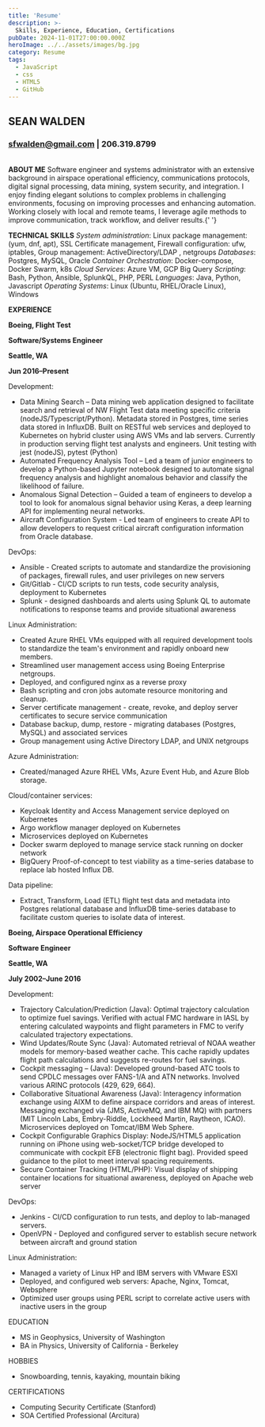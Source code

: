 ```yaml
---
title: 'Resume'
description: >-
  Skills, Experience, Education, Certifications
pubDate: 2024-11-01T27:00:00.000Z
heroImage: ../../assets/images/bg.jpg
category: Resume
tags:
  - JavaScript
  - css
  - HTML5
  - GitHub
---
```


## SEAN WALDEN

### sfwalden@gmail.com | 206.319.8799

<br />
<b>ABOUT ME</b>
Software engineer and systems administrator with an extensive background in airspace operational
efficiency, communications protocols, digital signal processing, data mining, system security, and
integration. I enjoy finding elegant solutions to complex problems in challenging environments,
focusing on improving processes and enhancing automation. Working closely with local and remote
teams, I leverage agile methods to improve communication, track workflow, and deliver results.{' '}

<b>TECHNICAL SKILLS</b>
<i>System administration</i>: Linux package management: (yum, dnf, apt), SSL Certificate management,
Firewall configuration: ufw, iptables, Group management: ActiveDirectory/LDAP , netgroups
<i>Databases</i>: Postgres, MySQL, Oracle
<i>Container Orchestration</i>: Docker-compose, Docker Swarm, k8s
<i>Cloud Services</i>: Azure VM, GCP Big Query
<i>Scripting</i>: Bash, Python, Ansible, SplunkQL, PHP, PERL
<i>Languages</i>: Java, Python, Javascript
<i>Operating Systems</i>: Linux (Ubuntu, RHEL/Oracle Linux), Windows

<b>EXPERIENCE</b>
<b>
	<div class='grid grid-cols-2 gap-4'>
		<div>
			<p>Boeing, Flight Test</p>
			<p>Software/Systems Engineer</p>
		</div>
		<div>
			<p>Seattle, WA</p>
			<p>Jun 2016–Present</p>
		</div>
	</div>
</b>
Development:
<ul>
	<li>
		Data Mining Search – Data mining web application designed to facilitate search and retrieval of
		NW Flight Test data meeting specific criteria (nodeJS/Typescript/Python). Metadata stored in
		Postgres, time series data stored in InfluxDB. Built on RESTful web services and deployed to
		Kubernetes on hybrid cluster using AWS VMs and lab servers. Currently in production serving
		flight test analysts and engineers. Unit testing with jest (nodeJS), pytest (Python)
	</li>
	<li>
		Automated Frequency Analysis Tool – Led a team of junior engineers to develop a Python-based
		Jupyter notebook designed to automate signal frequency analysis and highlight anomalous behavior
		and classify the likelihood of failure.
	</li>
	<li>
		Anomalous Signal Detection – Guided a team of engineers to develop a tool to look for anomalous
		signal behavior using Keras, a deep learning API for implementing neural networks.
	</li>
	<li>
		Aircraft Configuration System - Led team of engineers to create API to allow developers to
		request critical aircraft configuration information from Oracle database.
	</li>
</ul>
DevOps:
<ul>
	<li>
		Ansible - Created scripts to automate and standardize the provisioning of packages, firewall
		rules, and user privileges on new servers
	</li>
	<li>Git/Gitlab - CI/CD scripts to run tests, code security analysis, deployment to Kubernetes</li>
	<li>
		Splunk - designed dashboards and alerts using Splunk QL to automate notifications to response
		teams and provide situational awareness
	</li>
</ul>
Linux Administration:
<ul>
	<li>
		Created Azure RHEL VMs equipped with all required development tools to standardize the team's
		environment and rapidly onboard new members.
	</li>
	<li>Streamlined user management access using Boeing Enterprise netgroups.</li>
	<li>Deployed, and configured nginx as a reverse proxy</li>
	<li>Bash scripting and cron jobs automate resource monitoring and cleanup.</li>
	<li>
		Server certificate management - create, revoke, and deploy server certificates to secure service
		communication
	</li>
	<li>
		Database backup, dump, restore - migrating databases (Postgres, MySQL) and associated services
	</li>
	<li>Group management using Active Directory LDAP, and UNIX netgroups</li>
</ul>
Azure Administration:
<ul>
	<li>Created/managed Azure RHEL VMs, Azure Event Hub, and Azure Blob storage.</li>
</ul>
Cloud/container services:
<ul>
	<li>Keycloak Identity and Access Management service deployed on Kubernetes</li>
	<li>Argo workflow manager deployed on Kubernetes</li>
	<li>Microservices deployed on Kubernetes</li>
	<li>Docker swarm deployed to manage service stack running on docker network</li>
	<li>
		BigQuery Proof-of-concept to test viability as a time-series database to replace lab hosted
		Influx DB.
	</li>
</ul>
Data pipeline:
<ul>
	<li>
		Extract, Transform, Load (ETL) flight test data and metadata into Postgres relational database
		and InfluxDB time-series database to facilitate custom queries to isolate data of interest.
	</li>
</ul>

<b>
	<div class='grid grid-cols-2 gap-4'>
		<div>
			<p>Boeing, Airspace Operational Efficiency</p>
			<p>Software Engineer</p>
		</div>
		<div>
			<p>Seattle, WA</p>
			<p>July 2002–June 2016</p>
		</div>
	</div>
</b>
Development:
<ul>
	<li>
		Trajectory Calculation/Prediction (Java): Optimal trajectory calculation to optimize fuel
		savings. Verified with actual FMC hardware in IASL by entering calculated waypoints and flight
		parameters in FMC to verify calculated trajectory expectations.
	</li>
	<li>
		Wind Updates/Route Sync (Java): Automated retrieval of NOAA weather models for memory-based
		weather cache. This cache rapidly updates flight path calculations and suggests re-routes for
		fuel savings.
	</li>
	<li>
		Cockpit messaging – (Java): Developed ground-based ATC tools to send CPDLC messages over
		FANS-1/A and ATN networks. Involved various ARINC protocols (429, 629, 664).
	</li>
	<li>
		Collaborative Situational Awareness (Java): Interagency information exchange using AIXM to
		define airspace corridors and areas of interest. Messaging exchanged via (JMS, ActiveMQ, and IBM
		MQ) with partners (MIT Lincoln Labs, Embry-Riddle, Lockheed Martin, Raytheon, ICAO).
		Microservices deployed on Tomcat/IBM Web Sphere.
	</li>
	<li>
		Cockpit Configurable Graphics Display: NodeJS/HTML5 application running on iPhone using
		web-socket/TCP bridge developed to communicate with cockpit EFB (electronic flight bag).
		Provided speed guidance to the pilot to meet interval spacing requirements.
	</li>
	<li>
		Secure Container Tracking (HTML/PHP): Visual display of shipping container locations for
		situational awareness, deployed on Apache web server
	</li>
</ul>
DevOps:
<ul>
	<li>Jenkins - CI/CD configuration to run tests, and deploy to lab-managed servers.</li>
	<li>
		OpenVPN - Deployed and configured server to establish secure network between aircraft and ground
		station
	</li>
</ul>
Linux Administration:
<ul>
	<li>Managed a variety of Linux HP and IBM servers with VMware ESXI</li>
	<li>Deployed, and configured web servers: Apache, Nginx, Tomcat, Websphere</li>
	<li>
		Optimized user groups using PERL script to correlate active users with inactive users in the
		group
	</li>
</ul>

EDUCATION

<ul>
	<li>MS in Geophysics, University of Washington</li>
	<li>BA in Physics, University of California - Berkeley</li>
</ul>
HOBBIES
<ul>
	<li>Snowboarding, tennis, kayaking, mountain biking</li>
</ul>
CERTIFICATIONS
<ul>
	<li>Computing Security Certificate (Stanford)</li>
	<li>SOA Certified Professional (Arcitura)</li>
</ul>
